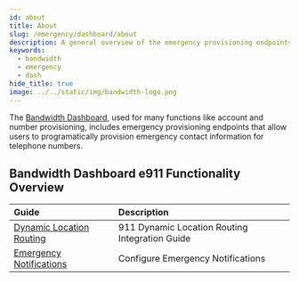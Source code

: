 ```yaml
---
id: about
title: About
slug: /emergency/dashboard/about
description: A general overview of the emergency provisioning endpoints in Bandwidth's Dashboard API
keywords:
  - bandwidth
  - emergency
  - dash
hide_title: true
image: ../../static/img/bandwidth-logo.png
---
```


The [Bandwidth Dashboard](Https://dashboard.bandwidth.com), used for many functions like account and number provisioning, includes emergency provisioning endpoints that allow users to programatically provision emergency contact information for telephone numbers.

## Bandwidth Dashboard e911 Functionality Overview

| Guide | Description |
|:------|:------------|
| [Dynamic Location Routing](/docs/emergency/dashboard/dlr) | 911 Dynamic Location Routing Integration Guide |
| [Emergency Notifications](/docs/emergency/dashboard/notifications) | Configure Emergency Notifications |
